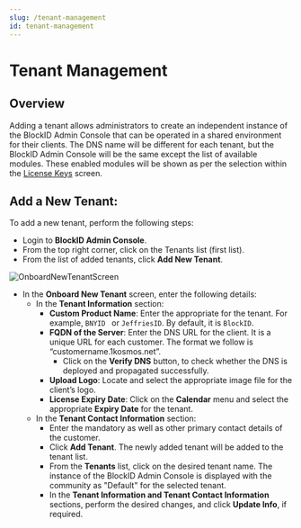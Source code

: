 ```yaml
---
slug: /tenant-management
id: tenant-management
---
```

# Tenant Management

## Overview 

Adding a tenant allows administrators to create an independent instance of the BlockID Admin Console that can be operated in a shared environment for their clients. The DNS name will be different for each tenant, but the BlockID Admin Console will be the same except the list of available modules. These enabled modules will be shown as per the selection within the [License Keys](https://1kosmos.document360.io/v1/docs/license-keys) screen.

## Add a New Tenant:
To add a new tenant, perform the following steps:

* Login to **BlockID Admin Console**.
* From the top right corner, click on the Tenants list (first list). 
* From the list of added tenants, click **Add New Tenant**.

![OnboardNewTenantScreen](https://cdn.document360.io/aeae7c88-d2f4-4a9c-bba9-c4f368260d78/Images/Documentation/OnboardNewTenantScreen.jpg)

* In the **Onboard New Tenant** screen, enter the following details:
  * In the **Tenant Information** section:
       * **Custom Product Name**: Enter the appropriate for the tenant. For example, `BNYID ` or `JeffriesID`. By default, it is `BlockID`. 
       * **FQDN of the Server**: Enter the DNS URL for the client. It is a unique URL for each customer. The format we follow is “customername.1kosmos.net”.
            * Click on the **Verify DNS** button, to check whether the DNS is deployed and propagated successfully.
       * **Upload Logo**: Locate and select the appropriate image file for the client’s logo.
       * **License Expiry Date**: Click on the **Calendar** menu and select the appropriate **Expiry Date** for the tenant.
   * In the **Tenant Contact Information** section:
        * Enter the mandatory as well as other primary contact details of the customer.
        * Click **Add Tenant**. The newly added tenant will be added to the tenant list.
        * From the **Tenants** list, click on the desired tenant name. The instance of the BlockID Admin Console is displayed with the community as "Default" for the selected tenant.
        * In the **Tenant Information and Tenant Contact Information** sections, perform the desired changes, and click **Update Info**, if required.
